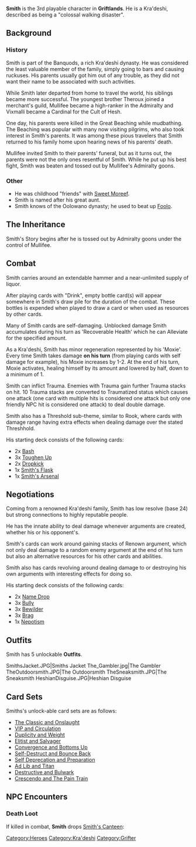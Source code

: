 {{Character
| race = Kra'deshi
| location = Unknown
| faction = grifters
| title = Walking Disaster
}}

<!--{{Quote|Insert flavor text|Smith}}-->

'''Smith''' is the 3rd playable character in '''Griftlands'''. He is a Kra'deshi, described as being a "colossal walking disaster".

== Background ==

=== History ===
Smith is part of the Banquods, a rich Kra'deshi dynasty. He was considered the least valuable member of the family, simply going to bars and causing ruckuses. His parents usually got him out of any trouble, as they did not want their name to be associated with such activities.

While Smith later departed from home to travel the world, his siblings became more successful. The youngest brother Theroux joined a merchant's guild, Mullifee became a high-ranker in the Admiralty and Vixmalli became a Cardinal for the Cult of Hesh.

One day, his parents were killed in the Great Beaching while mudbathing. The Beaching was popular with many now visiting pilgrims, who also took interest in Smith's parents. It was among these pious travelers that Smith returned to his family home upon hearing news of his parents' death.

Mullifee invited Smith to their parents' funeral, but as it turns out, the parents were not the only ones resentful of Smith. While he put up his best fight, Smith was beaten and tossed out by Mullifee's Admiralty goons.

=== Other ===

* He was childhood "friends" with [[Sweet Moreef]].
* Smith is named after his great aunt.
* Smith knows of the Oolowano dynasty; he used to beat up [[Foolo]].

== The Inheritance ==
Smith's Story begins after he is tossed out by Admiralty goons under the control of Mullifee.

== Combat ==
Smith carries around an extendable hammer and a near-unlimited supply of liquor. 

After playing cards with "Drink", empty bottle card(s) will appear somewhere in Smith's draw pile for the duration of the combat. These bottles is expended when played to draw a card or when used as resources by other cards.

Many of Smith cards are self-damaging. Unblocked damage Smith accumulates during his turn as 'Recoverable Health' which he can Alleviate for the specified amount.

As a Kra'deshi, Smith has minor regeneration represented by his 'Moxie'. Every time Smith takes damage '''on his turn''' (from playing cards with self damage for example), his Moxie increases by 1-2. At the end of his turn, Moxie activates, healing himself by its amount and lowered by half, down to a minimum of 1.

Smith can inflict Trauma. Enemies with Trauma gain further Trauma stacks on hit. 10 Trauma stacks are converted to Traumatized status which causes one attack (one card with multiple hits is considered one attack but only one friendly NPC hit is considered one attack) to deal double damage.

Smith also has a Threshold sub-theme, similar to Rook, where cards with damage range having extra effects when dealing damage over the stated Threshhold.

His starting deck consists of the following cards:
* 2x [[Bash]]
* 3x [[Toughen Up]]
* 2x [[Dropkick]]
* 1x [[Smith's Flask]]
* 1x [[Smith's Arsenal]]

== Negotiations ==
Coming from a renowned Kra'deshi family, Smith has low resolve (base 24) but strong connections to highly reputable people.

He has the innate ability to deal damage whenever arguments are created, whether his or his opponent's.

Smith's cards can work around gaining stacks of Renown argument, which not only deal damage to a random enemy argument at the end of his turn but also an alternative resources for his other cards and abilities.

Smith also has cards revolving around dealing damage to or destroying his own arguments with interesting effects for doing so.

His starting deck consists of the following cards:
* 2x [[Name Drop]]
* 3x [[Bully]]
* 3x [[Bewilder]]
* 3x [[Brag]]
* 1x [[Nepotism]]

== Outfits ==
Smith has 5 unlockable '''Outfits'''.
<gallery>
SmithsJacket.JPG|Smiths Jacket
The_Gambler.jpg|The Gambler
TheOutdoorsmith.JPG|The Outdoorsmith
TheSneaksmith.JPG|The Sneaksmith
HeshianDisguise.JPG|Heshian Disguise
</gallery>


== Card Sets ==
Smiths's unlock-able card sets are as follows:
*[[The Classic and Onslaught]]
*[[VIP and Circulation]]
*[[Duplicity and Weight]]
*[[Elitist and Salvager]]
*[[Convergence and Bottoms Up]]
*[[Self-Destruct and Bounce Back]]
*[[Self Deprecation and Preparation]]
*[[Ad Lib and Titan]]
*[[Destructive and Bulwark]]
*[[Crescendo and The Pain Train]]

== NPC Encounters ==
===Death Loot===
If killed in combat, '''Smith''' drops [[Smith's Canteen]]:<br/>
{{CardLink|Smith's Canteen}}

{{stub}}
[[Category:Heroes]]
[[Category:Kra'deshi]]
[[Category:Grifter]]